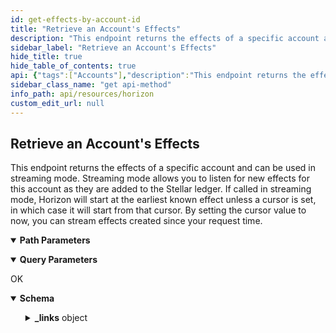 ```yaml
---
id: get-effects-by-account-id
title: "Retrieve an Account's Effects"
description: "This endpoint returns the effects of a specific account and can be used in streaming mode. Streaming mode allows you to listen for new effects for this account as they are added to the Stellar ledger. If called in streaming mode, Horizon will start at the earliest known effect unless a cursor is set, in which case it will start from that cursor. By setting the cursor value to now, you can stream effects created since your request time."
sidebar_label: "Retrieve an Account's Effects"
hide_title: true
hide_table_of_contents: true
api: {"tags":["Accounts"],"description":"This endpoint returns the effects of a specific account and can be used in streaming mode. Streaming mode allows you to listen for new effects for this account as they are added to the Stellar ledger. If called in streaming mode, Horizon will start at the earliest known effect unless a cursor is set, in which case it will start from that cursor. By setting the cursor value to now, you can stream effects created since your request time.","operationId":"GetEffectsByAccountId","parameters":[{"name":"account_id","in":"path","required":true,"description":"This account’s public key encoded in a base32 string representation.","schema":{"type":"string","example":"GDMQQNJM4UL7QIA66P7R2PZHMQINWZBM77BEBMHLFXD5JEUAHGJ7R4JZ"}},{"name":"cursor","in":"query","required":false,"description":"A number that points to a specific location in a collection of responses and is pulled from the paging_token value of a record.","schema":{"type":"integer","example":6606617478959105}},{"name":"order","in":"query","required":false,"description":"A designation of the order in which records should appear. Options include asc (ascending) or desc (descending). If this argument isn’t set, it defaults to asc.","schema":{"type":"string","enum":["asc","desc"]}},{"name":"limit","in":"query","required":false,"description":"The maximum number of records returned. The limit can range from 1 to 200 - an upper limit that is hardcoded in Horizon for performance reasons. If this argument isn’t designated, it defaults to 10.","schema":{"type":"integer","example":10}}],"x-supports-streaming":true,"responses":{"200":{"description":"OK","content":{"application/json":{"schema":{"allOf":[{"type":"object","properties":{"_links":{"type":"object","properties":{"self":{"type":"object","properties":{"href":{"type":"string","format":"link"},"templated":{"type":"boolean"}},"required":["href"]},"next":{"type":"object","properties":{"href":{"type":"string","format":"link"},"templated":{"type":"boolean"}},"required":["href"]},"prev":{"type":"object","properties":{"href":{"type":"string","format":"link"},"templated":{"type":"boolean"}},"required":["href"]}}}}},{"oneOf":[{"type":"object","properties":{"_links":{"type":"object","properties":{"self":{"type":"object","properties":{"href":{"type":"string","format":"link"},"templated":{"type":"boolean"}},"required":["href"]},"transaction":{"type":"object","properties":{"href":{"type":"string","format":"link"},"templated":{"type":"boolean"}},"required":["href"]},"effects":{"type":"object","properties":{"href":{"type":"string","format":"link"},"templated":{"type":"boolean"}},"required":["href"]},"succeeds":{"type":"object","properties":{"href":{"type":"string","format":"link"},"templated":{"type":"boolean"}},"required":["href"]},"precedes":{"type":"object","properties":{"href":{"type":"string","format":"link"},"templated":{"type":"boolean"}},"required":["href"]}},"required":["self","transaction","effects","succeeds","precedes"]},"id":{"type":"string"},"paging_token":{"type":"string"},"transaction_successful":{"type":"boolean"},"source_account":{"type":"string","pattern":"G[A-Z0-9]{55}"},"type":{"type":"string","example":"create_account"},"type_i":{"type":"number","example":0},"created_at":{"type":"string"},"transaction_hash":{"type":"string"},"starting_balance":{"type":"string"},"funder":{"type":"string","pattern":"G[A-Z0-9]{55}"},"account":{"type":"string","pattern":"G[A-Z0-9]{55}"}},"required":["id","paging_token","transaction_successful","source_account","type","type_i","created_at","transaction_hash","starting_balance","funder","account"]},{"type":"object","properties":{"_embedded":{"type":"object","properties":{"records":{"type":"array","items":{"type":"object","properties":{"_links":{"type":"object","properties":{"self":{"type":"object","properties":{"href":{"type":"string","format":"link"},"templated":{"type":"boolean"}},"required":["href"]},"transaction":{"type":"object","properties":{"href":{"type":"string","format":"link"},"templated":{"type":"boolean"}},"required":["href"]},"effects":{"type":"object","properties":{"href":{"type":"string","format":"link"},"templated":{"type":"boolean"}},"required":["href"]},"succeeds":{"type":"object","properties":{"href":{"type":"string","format":"link"},"templated":{"type":"boolean"}},"required":["href"]},"precedes":{"type":"object","properties":{"href":{"type":"string","format":"link"},"templated":{"type":"boolean"}},"required":["href"]}},"required":["self","transaction","effects","succeeds","precedes"]},"id":{"type":"string"},"paging_token":{"type":"string"},"transaction_successful":{"type":"boolean"},"source_account":{"type":"string","pattern":"G[A-Z0-9]{55}"},"type":{"type":"string","example":"payment"},"type_i":{"type":"string"},"created_at":{"type":"string"},"transaction_hash":{"type":"string"},"asset_type":{"type":"string"},"asset_code":{"enum":["native","credit_alphanum4","credit_alphanum12"]},"asset_issuer":{"type":"string","pattern":"G[A-Z0-9]{55}"},"from":{"type":"string","pattern":"G[A-Z0-9]{55}"},"to":{"type":"string","pattern":"G[A-Z0-9]{55}"},"amount":{"type":"string"}},"required":["id","paging_token","transaction_successful","source_account","type","type_i","created_at","transaction_hash","asset_type","from","to","amount"]}}}}}},{"type":"object","properties":{"_links":{"type":"object","properties":{"self":{"type":"object","properties":{"href":{"type":"string","format":"link"},"templated":{"type":"boolean"}},"required":["href"]},"transaction":{"type":"object","properties":{"href":{"type":"string","format":"link"},"templated":{"type":"boolean"}},"required":["href"]},"effects":{"type":"object","properties":{"href":{"type":"string","format":"link"},"templated":{"type":"boolean"}},"required":["href"]},"succeeds":{"type":"object","properties":{"href":{"type":"string","format":"link"},"templated":{"type":"boolean"}},"required":["href"]},"precedes":{"type":"object","properties":{"href":{"type":"string","format":"link"},"templated":{"type":"boolean"}},"required":["href"]}},"required":["self","transaction","effects","succeeds","precedes"]},"id":{"type":"string"},"paging_token":{"type":"string"},"transaction_successful":{"type":"boolean"},"source_account":{"type":"string","pattern":"G[A-Z0-9]{55}"},"type":{"type":"string","example":"path_payment_strict_receive"},"type_i":{"type":"number","example":2},"created_at":{"type":"string"},"transaction_hash":{"type":"string"},"asset_type":{"type":"string","enum":["native","credit_alphanum4","credit_alphanum12"]},"asset_code":{"type":"string"},"asset_issuer":{"type":"string","pattern":"G[A-Z0-9]{55}"},"from":{"type":"string","pattern":"G[A-Z0-9]{55}"},"to":{"type":"string","pattern":"G[A-Z0-9]{55}"},"amount":{"type":"string"},"path":{"type":"array","items":{"type":"object","properties":{"asset_type":{"type":"string","enum":["native","credit_alphanum4","credit_alphanum12"]},"asset_code":{"type":"string"},"asset_issuer":{"type":"string","pattern":"G[A-Z0-9]{55}"}}}},"source_amount":{"type":"string"},"destination_min":{"type":"string"},"source_asset_type":{"type":"string"},"source_asset_code":{"type":"string"},"source_asset_issuer":{"type":"string","pattern":"G[A-Z0-9]{55}"}},"required":["id","paging_token","transaction_successful","source_account","type","type_i","created_at","transaction_hash","from","to","amount","path","source_amount","destination_min"]},{"type":"object","properties":{"_links":{"type":"object","properties":{"self":{"type":"object","properties":{"href":{"type":"string","format":"link"},"templated":{"type":"boolean"}},"required":["href"]},"transaction":{"type":"object","properties":{"href":{"type":"string","format":"link"},"templated":{"type":"boolean"}},"required":["href"]},"effects":{"type":"object","properties":{"href":{"type":"string","format":"link"},"templated":{"type":"boolean"}},"required":["href"]},"succeeds":{"type":"object","properties":{"href":{"type":"string","format":"link"},"templated":{"type":"boolean"}},"required":["href"]},"precedes":{"type":"object","properties":{"href":{"type":"string","format":"link"},"templated":{"type":"boolean"}},"required":["href"]}},"required":["self","transaction","effects","succeeds","precedes"]},"id":{"type":"string"},"paging_token":{"type":"string"},"transaction_successful":{"type":"boolean"},"source_account":{"type":"string","pattern":"G[A-Z0-9]{55}"},"type":{"type":"string","example":"path_payment_strict_send"},"type_i":{"type":"number","example":13},"created_at":{"type":"string"},"transaction_hash":{"type":"string"},"asset_type":{"type":"string","enum":["native","credit_alphanum4","credit_alphanum12"]},"asset_code":{"type":"string"},"asset_issuer":{"type":"string","pattern":"G[A-Z0-9]{55}"},"from":{"type":"string","pattern":"G[A-Z0-9]{55}"},"to":{"type":"string","pattern":"G[A-Z0-9]{55}"},"amount":{"type":"string"},"path":{"type":"array","items":{"type":"object","properties":{"asset_type":{"type":"string","enum":["native","credit_alphanum4","credit_alphanum12"]},"asset_code":{"type":"string"},"asset_issuer":{"type":"string","pattern":"G[A-Z0-9]{55}"}}}},"source_amount":{"type":"string"},"source_max":{"type":"string"},"source_asset_type":{"type":"string"},"source_asset_code":{"type":"string"},"source_asset_issuer":{"type":"string","pattern":"G[A-Z0-9]{55}"}},"required":["id","paging_token","transaction_successful","source_account","type","type_i","created_at","transaction_hash","from","to","amount","path","source_amount","source_asset_type"]},{"type":"object","properties":{"_links":{"type":"object","properties":{"self":{"type":"object","properties":{"href":{"type":"string","format":"link"},"templated":{"type":"boolean"}},"required":["href"]},"transaction":{"type":"object","properties":{"href":{"type":"string","format":"link"},"templated":{"type":"boolean"}},"required":["href"]},"effects":{"type":"object","properties":{"href":{"type":"string","format":"link"},"templated":{"type":"boolean"}},"required":["href"]},"succeeds":{"type":"object","properties":{"href":{"type":"string","format":"link"},"templated":{"type":"boolean"}},"required":["href"]},"precedes":{"type":"object","properties":{"href":{"type":"string","format":"link"},"templated":{"type":"boolean"}},"required":["href"]}},"required":["self","transaction","effects","succeeds","precedes"]},"id":{"type":"string"},"paging_token":{"type":"string"},"transaction_successful":{"type":"boolean"},"source_account":{"type":"string","pattern":"G[A-Z0-9]{55}"},"type":{"type":"string","example":"account_merge"},"type_i":{"type":"number","example":8},"created_at":{"type":"string"},"transaction_hash":{"type":"string"},"account":{"type":"string","pattern":"G[A-Z0-9]{55}"},"into":{"type":"string","pattern":"G[A-Z0-9]{55}"}},"required":["id","paging_token","transaction_successful","source_account","type","type_i","created_at","transaction_hash","account","into"]}]}]},"examples":{"RetrieveAnAccountsEffects":{"value":{"_links":{"self":{"href":"https://horizon.stellar.org/accounts/GCNL55IJTH2HX26HLNIGYD2JIQLTBAQL3SVPNZA6PXK7NAVHU423WOTE/effects?cursor=&limit=10&order=asc"},"next":{"href":"https://horizon.stellar.org/accounts/GCNL55IJTH2HX26HLNIGYD2JIQLTBAQL3SVPNZA6PXK7NAVHU423WOTE/effects?cursor=147350483860869151-1&limit=10&order=asc"},"prev":{"href":"https://horizon.stellar.org/accounts/GCNL55IJTH2HX26HLNIGYD2JIQLTBAQL3SVPNZA6PXK7NAVHU423WOTE/effects?cursor=110694007436259329-1&limit=10&order=desc"}},"_embedded":{"records":[{"_links":{"operation":{"href":"https://horizon.stellar.org/operations/110694007436259329"},"succeeds":{"href":"https://horizon.stellar.org/effects?order=desc&cursor=110694007436259329-1"},"precedes":{"href":"https://horizon.stellar.org/effects?order=asc&cursor=110694007436259329-1"}},"id":"0110694007436259329-0000000001","paging_token":"110694007436259329-1","account":"GCNL55IJTH2HX26HLNIGYD2JIQLTBAQL3SVPNZA6PXK7NAVHU423WOTE","type":"account_created","type_i":0,"created_at":"2019-09-11T13:16:44Z","starting_balance":"1.0000000"},{"_links":{"operation":{"href":"https://horizon.stellar.org/operations/110694007436259329"},"succeeds":{"href":"https://horizon.stellar.org/effects?order=desc&cursor=110694007436259329-3"},"precedes":{"href":"https://horizon.stellar.org/effects?order=asc&cursor=110694007436259329-3"}},"id":"0110694007436259329-0000000003","paging_token":"110694007436259329-3","account":"GCNL55IJTH2HX26HLNIGYD2JIQLTBAQL3SVPNZA6PXK7NAVHU423WOTE","type":"signer_created","type_i":10,"created_at":"2019-09-11T13:16:44Z","weight":1,"public_key":"GCNL55IJTH2HX26HLNIGYD2JIQLTBAQL3SVPNZA6PXK7NAVHU423WOTE","key":""},{"_links":{"operation":{"href":"https://horizon.stellar.org/operations/110694007436259330"},"succeeds":{"href":"https://horizon.stellar.org/effects?order=desc&cursor=110694007436259330-2"},"precedes":{"href":"https://horizon.stellar.org/effects?order=asc&cursor=110694007436259330-2"}},"id":"0110694007436259330-0000000002","paging_token":"110694007436259330-2","account":"GCNL55IJTH2HX26HLNIGYD2JIQLTBAQL3SVPNZA6PXK7NAVHU423WOTE","type":"account_credited","type_i":2,"created_at":"2019-09-11T13:16:44Z","asset_type":"native","amount":"355.2904739"},{"_links":{"operation":{"href":"https://horizon.stellar.org/operations/115354197276323841"},"succeeds":{"href":"https://horizon.stellar.org/effects?order=desc&cursor=115354197276323841-1"},"precedes":{"href":"https://horizon.stellar.org/effects?order=asc&cursor=115354197276323841-1"}},"id":"0115354197276323841-0000000001","paging_token":"115354197276323841-1","account":"GCNL55IJTH2HX26HLNIGYD2JIQLTBAQL3SVPNZA6PXK7NAVHU423WOTE","type":"account_credited","type_i":2,"created_at":"2019-11-18T19:59:40Z","asset_type":"native","amount":"688.4065454"},{"_links":{"operation":{"href":"https://horizon.stellar.org/operations/117356420835532801"},"succeeds":{"href":"https://horizon.stellar.org/effects?order=desc&cursor=117356420835532801-1"},"precedes":{"href":"https://horizon.stellar.org/effects?order=asc&cursor=117356420835532801-1"}},"id":"0117356420835532801-0000000001","paging_token":"117356420835532801-1","account":"GCNL55IJTH2HX26HLNIGYD2JIQLTBAQL3SVPNZA6PXK7NAVHU423WOTE","type":"account_credited","type_i":2,"created_at":"2019-12-18T08:23:35Z","asset_type":"native","amount":"355.3887598"},{"_links":{"operation":{"href":"https://horizon.stellar.org/operations/119399833130811393"},"succeeds":{"href":"https://horizon.stellar.org/effects?order=desc&cursor=119399833130811393-1"},"precedes":{"href":"https://horizon.stellar.org/effects?order=asc&cursor=119399833130811393-1"}},"id":"0119399833130811393-0000000001","paging_token":"119399833130811393-1","account":"GCNL55IJTH2HX26HLNIGYD2JIQLTBAQL3SVPNZA6PXK7NAVHU423WOTE","type":"trustline_created","type_i":20,"created_at":"2020-01-17T20:13:22Z","asset_type":"credit_alphanum4","asset_code":"USD","asset_issuer":"GDUKMGUGDZQK6YHYA5Z6AY2G4XDSZPSZ3SW5UN3ARVMO6QSRDWP5YLEX","limit":"922337203685.4775000"},{"_links":{"operation":{"href":"https://horizon.stellar.org/operations/119399833130811394"},"succeeds":{"href":"https://horizon.stellar.org/effects?order=desc&cursor=119399833130811394-1"},"precedes":{"href":"https://horizon.stellar.org/effects?order=asc&cursor=119399833130811394-1"}},"id":"0119399833130811394-0000000001","paging_token":"119399833130811394-1","account":"GCNL55IJTH2HX26HLNIGYD2JIQLTBAQL3SVPNZA6PXK7NAVHU423WOTE","type":"trade","type_i":33,"created_at":"2020-01-17T20:13:22Z","seller":"GCM4PT6XDZBWOOENDS6FOU22GJQLJPV2GC7VRVII4TFGZBA3ZXNM55SV","offer_id":"147625249","sold_amount":"539.0320108","sold_asset_type":"native","bought_amount":"32.8490620","bought_asset_type":"credit_alphanum4","bought_asset_code":"USD","bought_asset_issuer":"GDUKMGUGDZQK6YHYA5Z6AY2G4XDSZPSZ3SW5UN3ARVMO6QSRDWP5YLEX"},{"_links":{"operation":{"href":"https://horizon.stellar.org/operations/119399833130811394"},"succeeds":{"href":"https://horizon.stellar.org/effects?order=desc&cursor=119399833130811394-3"},"precedes":{"href":"https://horizon.stellar.org/effects?order=asc&cursor=119399833130811394-3"}},"id":"0119399833130811394-0000000003","paging_token":"119399833130811394-3","account":"GCNL55IJTH2HX26HLNIGYD2JIQLTBAQL3SVPNZA6PXK7NAVHU423WOTE","type":"trade","type_i":33,"created_at":"2020-01-17T20:13:22Z","seller":"GBDVKE33GVVMBXX73OHIBRP6RAHKHHW2P4PQVV6UNOKQCOXU7GNUM4QI","offer_id":"147618811","sold_amount":"854.9537682","sold_asset_type":"native","bought_amount":"52.0920258","bought_asset_type":"credit_alphanum4","bought_asset_code":"USD","bought_asset_issuer":"GDUKMGUGDZQK6YHYA5Z6AY2G4XDSZPSZ3SW5UN3ARVMO6QSRDWP5YLEX"},{"_links":{"operation":{"href":"https://horizon.stellar.org/operations/119400713599217665"},"succeeds":{"href":"https://horizon.stellar.org/effects?order=desc&cursor=119400713599217665-2"},"precedes":{"href":"https://horizon.stellar.org/effects?order=asc&cursor=119400713599217665-2"}},"id":"0119400713599217665-0000000002","paging_token":"119400713599217665-2","account":"GCNL55IJTH2HX26HLNIGYD2JIQLTBAQL3SVPNZA6PXK7NAVHU423WOTE","type":"account_debited","type_i":3,"created_at":"2020-01-17T20:32:38Z","asset_type":"credit_alphanum4","asset_code":"USD","asset_issuer":"GDUKMGUGDZQK6YHYA5Z6AY2G4XDSZPSZ3SW5UN3ARVMO6QSRDWP5YLEX","amount":"84.9410878"},{"_links":{"operation":{"href":"https://horizon.stellar.org/operations/147350483860869151"},"succeeds":{"href":"https://horizon.stellar.org/effects?order=desc&cursor=147350483860869151-1"},"precedes":{"href":"https://horizon.stellar.org/effects?order=asc&cursor=147350483860869151-1"}},"id":"0147350483860869151-0000000001","paging_token":"147350483860869151-1","account":"GCNL55IJTH2HX26HLNIGYD2JIQLTBAQL3SVPNZA6PXK7NAVHU423WOTE","type":"account_credited","type_i":2,"created_at":"2021-03-06T19:27:33Z","asset_type":"native","amount":"0.0000001"}]}}}}}}}},"method":"get","path":"/accounts/{account_id}/effects","servers":[{"url":"https://horizon.stellar.org","description":"The main network"},{"url":"https://horizon-testnet.stellar.org","description":"The test network"}],"info":{"title":"Horizon","version":"0.0.1"},"postman":{"name":"Retrieve an Account's Effects","description":{"content":"This endpoint returns the effects of a specific account and can be used in streaming mode. Streaming mode allows you to listen for new effects for this account as they are added to the Stellar ledger. If called in streaming mode, Horizon will start at the earliest known effect unless a cursor is set, in which case it will start from that cursor. By setting the cursor value to now, you can stream effects created since your request time.","type":"text/plain"},"url":{"path":["accounts",":account_id","effects"],"host":["{{baseUrl}}"],"query":[{"disabled":false,"description":{"content":"A number that points to a specific location in a collection of responses and is pulled from the paging_token value of a record.","type":"text/plain"},"key":"cursor","value":""},{"disabled":false,"description":{"content":"A designation of the order in which records should appear. Options include asc (ascending) or desc (descending). If this argument isn’t set, it defaults to asc.","type":"text/plain"},"key":"order","value":""},{"disabled":false,"description":{"content":"The maximum number of records returned. The limit can range from 1 to 200 - an upper limit that is hardcoded in Horizon for performance reasons. If this argument isn’t designated, it defaults to 10.","type":"text/plain"},"key":"limit","value":""}],"variable":[{"disabled":false,"description":{"content":"(Required) This account’s public key encoded in a base32 string representation.","type":"text/plain"},"type":"any","value":"","key":"account_id"}]},"header":[{"key":"Accept","value":"application/json"}],"method":"GET"}}
sidebar_class_name: "get api-method"
info_path: api/resources/horizon
custom_edit_url: null
---
```



## Retrieve an Account's Effects



This endpoint returns the effects of a specific account and can be used in streaming mode. Streaming mode allows you to listen for new effects for this account as they are added to the Stellar ledger. If called in streaming mode, Horizon will start at the earliest known effect unless a cursor is set, in which case it will start from that cursor. By setting the cursor value to now, you can stream effects created since your request time.

<details style={{"marginBottom":"1rem"}} data-collapsed={false} open={true}><summary style={{}}><strong>Path Parameters</strong></summary><div><ul><ParamsItem className={"paramsItem"} param={{"name":"account_id","in":"path","required":true,"description":"This account’s public key encoded in a base32 string representation.","schema":{"type":"string","example":"GDMQQNJM4UL7QIA66P7R2PZHMQINWZBM77BEBMHLFXD5JEUAHGJ7R4JZ"}}}></ParamsItem></ul></div></details><details style={{"marginBottom":"1rem"}} data-collapsed={false} open={true}><summary style={{}}><strong>Query Parameters</strong></summary><div><ul><ParamsItem className={"paramsItem"} param={{"name":"cursor","in":"query","required":false,"description":"A number that points to a specific location in a collection of responses and is pulled from the paging_token value of a record.","schema":{"type":"integer","example":6606617478959105}}}></ParamsItem><ParamsItem className={"paramsItem"} param={{"name":"order","in":"query","required":false,"description":"A designation of the order in which records should appear. Options include asc (ascending) or desc (descending). If this argument isn’t set, it defaults to asc.","schema":{"type":"string","enum":["asc","desc"]}}}></ParamsItem><ParamsItem className={"paramsItem"} param={{"name":"limit","in":"query","required":false,"description":"The maximum number of records returned. The limit can range from 1 to 200 - an upper limit that is hardcoded in Horizon for performance reasons. If this argument isn’t designated, it defaults to 10.","schema":{"type":"integer","example":10}}}></ParamsItem></ul></div></details><div><ApiTabs><TabItem label={"200"} value={"200"}><div>

OK

</div><div><MimeTabs schemaType={"response"}><TabItem label={"application/json"} value={"application/json"}><SchemaTabs><TabItem label={"Schema"} value={"Schema"}><details style={{}} data-collapsed={false} open={true}><summary style={{"textAlign":"left"}}><strong>Schema</strong></summary><div style={{"textAlign":"left","marginLeft":"1rem"}}></div><ul style={{"marginLeft":"1rem"}}><SchemaItem collapsible={true} className={"schemaItem"}><details style={{}}><summary style={{}}><strong>_links</strong><span style={{"opacity":"0.6"}}> object</span></summary><div style={{"marginLeft":"1rem"}}><SchemaItem collapsible={true} className={"schemaItem"}><details style={{}}><summary style={{}}><strong>self</strong><span style={{"opacity":"0.6"}}> object</span></summary><div style={{"marginLeft":"1rem"}}><SchemaItem collapsible={false} name={"href"} required={false} schemaName={"link"} qualifierMessage={undefined} schema={{"type":"string","format":"link"}}></SchemaItem><SchemaItem collapsible={false} name={"templated"} required={false} schemaName={"boolean"} qualifierMessage={undefined} schema={{"type":"boolean"}}></SchemaItem></div></details></SchemaItem><SchemaItem collapsible={true} className={"schemaItem"}><details style={{}}><summary style={{}}><strong>next</strong><span style={{"opacity":"0.6"}}> object</span></summary><div style={{"marginLeft":"1rem"}}><SchemaItem collapsible={false} name={"href"} required={false} schemaName={"link"} qualifierMessage={undefined} schema={{"type":"string","format":"link"}}></SchemaItem><SchemaItem collapsible={false} name={"templated"} required={false} schemaName={"boolean"} qualifierMessage={undefined} schema={{"type":"boolean"}}></SchemaItem></div></details></SchemaItem><SchemaItem collapsible={true} className={"schemaItem"}><details style={{}}><summary style={{}}><strong>prev</strong><span style={{"opacity":"0.6"}}> object</span></summary><div style={{"marginLeft":"1rem"}}><SchemaItem collapsible={false} name={"href"} required={false} schemaName={"link"} qualifierMessage={undefined} schema={{"type":"string","format":"link"}}></SchemaItem><SchemaItem collapsible={false} name={"templated"} required={false} schemaName={"boolean"} qualifierMessage={undefined} schema={{"type":"boolean"}}></SchemaItem></div></details></SchemaItem></div></details></SchemaItem></ul></details></TabItem><TabItem label={"Example (from schema)"} value={"Example (from schema)"}><ResponseSamples responseExample={"{\n  \"_links\": {\n    \"self\": {\n      \"href\": \"string\",\n      \"templated\": true\n    },\n    \"next\": {\n      \"href\": \"string\",\n      \"templated\": true\n    },\n    \"prev\": {\n      \"href\": \"string\",\n      \"templated\": true\n    },\n    \"transaction\": {\n      \"href\": \"string\",\n      \"templated\": true\n    },\n    \"effects\": {\n      \"href\": \"string\",\n      \"templated\": true\n    },\n    \"succeeds\": {\n      \"href\": \"string\",\n      \"templated\": true\n    },\n    \"precedes\": {\n      \"href\": \"string\",\n      \"templated\": true\n    }\n  },\n  \"id\": \"string\",\n  \"paging_token\": \"string\",\n  \"transaction_successful\": true,\n  \"source_account\": \"string\",\n  \"type\": \"create_account\",\n  \"type_i\": 0,\n  \"created_at\": \"string\",\n  \"transaction_hash\": \"string\",\n  \"starting_balance\": \"string\",\n  \"funder\": \"string\",\n  \"account\": \"string\"\n}"} language={"json"}></ResponseSamples></TabItem><TabItem label={"RetrieveAnAccountsEffects"} value={"RetrieveAnAccountsEffects"}><ResponseSamples responseExample={"{\n  \"_links\": {\n    \"self\": {\n      \"href\": \"https://horizon.stellar.org/accounts/GCNL55IJTH2HX26HLNIGYD2JIQLTBAQL3SVPNZA6PXK7NAVHU423WOTE/effects?cursor=&limit=10&order=asc\"\n    },\n    \"next\": {\n      \"href\": \"https://horizon.stellar.org/accounts/GCNL55IJTH2HX26HLNIGYD2JIQLTBAQL3SVPNZA6PXK7NAVHU423WOTE/effects?cursor=147350483860869151-1&limit=10&order=asc\"\n    },\n    \"prev\": {\n      \"href\": \"https://horizon.stellar.org/accounts/GCNL55IJTH2HX26HLNIGYD2JIQLTBAQL3SVPNZA6PXK7NAVHU423WOTE/effects?cursor=110694007436259329-1&limit=10&order=desc\"\n    }\n  },\n  \"_embedded\": {\n    \"records\": [\n      {\n        \"_links\": {\n          \"operation\": {\n            \"href\": \"https://horizon.stellar.org/operations/110694007436259329\"\n          },\n          \"succeeds\": {\n            \"href\": \"https://horizon.stellar.org/effects?order=desc&cursor=110694007436259329-1\"\n          },\n          \"precedes\": {\n            \"href\": \"https://horizon.stellar.org/effects?order=asc&cursor=110694007436259329-1\"\n          }\n        },\n        \"id\": \"0110694007436259329-0000000001\",\n        \"paging_token\": \"110694007436259329-1\",\n        \"account\": \"GCNL55IJTH2HX26HLNIGYD2JIQLTBAQL3SVPNZA6PXK7NAVHU423WOTE\",\n        \"type\": \"account_created\",\n        \"type_i\": 0,\n        \"created_at\": \"2019-09-11T13:16:44Z\",\n        \"starting_balance\": \"1.0000000\"\n      },\n      {\n        \"_links\": {\n          \"operation\": {\n            \"href\": \"https://horizon.stellar.org/operations/110694007436259329\"\n          },\n          \"succeeds\": {\n            \"href\": \"https://horizon.stellar.org/effects?order=desc&cursor=110694007436259329-3\"\n          },\n          \"precedes\": {\n            \"href\": \"https://horizon.stellar.org/effects?order=asc&cursor=110694007436259329-3\"\n          }\n        },\n        \"id\": \"0110694007436259329-0000000003\",\n        \"paging_token\": \"110694007436259329-3\",\n        \"account\": \"GCNL55IJTH2HX26HLNIGYD2JIQLTBAQL3SVPNZA6PXK7NAVHU423WOTE\",\n        \"type\": \"signer_created\",\n        \"type_i\": 10,\n        \"created_at\": \"2019-09-11T13:16:44Z\",\n        \"weight\": 1,\n        \"public_key\": \"GCNL55IJTH2HX26HLNIGYD2JIQLTBAQL3SVPNZA6PXK7NAVHU423WOTE\",\n        \"key\": \"\"\n      },\n      {\n        \"_links\": {\n          \"operation\": {\n            \"href\": \"https://horizon.stellar.org/operations/110694007436259330\"\n          },\n          \"succeeds\": {\n            \"href\": \"https://horizon.stellar.org/effects?order=desc&cursor=110694007436259330-2\"\n          },\n          \"precedes\": {\n            \"href\": \"https://horizon.stellar.org/effects?order=asc&cursor=110694007436259330-2\"\n          }\n        },\n        \"id\": \"0110694007436259330-0000000002\",\n        \"paging_token\": \"110694007436259330-2\",\n        \"account\": \"GCNL55IJTH2HX26HLNIGYD2JIQLTBAQL3SVPNZA6PXK7NAVHU423WOTE\",\n        \"type\": \"account_credited\",\n        \"type_i\": 2,\n        \"created_at\": \"2019-09-11T13:16:44Z\",\n        \"asset_type\": \"native\",\n        \"amount\": \"355.2904739\"\n      },\n      {\n        \"_links\": {\n          \"operation\": {\n            \"href\": \"https://horizon.stellar.org/operations/115354197276323841\"\n          },\n          \"succeeds\": {\n            \"href\": \"https://horizon.stellar.org/effects?order=desc&cursor=115354197276323841-1\"\n          },\n          \"precedes\": {\n            \"href\": \"https://horizon.stellar.org/effects?order=asc&cursor=115354197276323841-1\"\n          }\n        },\n        \"id\": \"0115354197276323841-0000000001\",\n        \"paging_token\": \"115354197276323841-1\",\n        \"account\": \"GCNL55IJTH2HX26HLNIGYD2JIQLTBAQL3SVPNZA6PXK7NAVHU423WOTE\",\n        \"type\": \"account_credited\",\n        \"type_i\": 2,\n        \"created_at\": \"2019-11-18T19:59:40Z\",\n        \"asset_type\": \"native\",\n        \"amount\": \"688.4065454\"\n      },\n      {\n        \"_links\": {\n          \"operation\": {\n            \"href\": \"https://horizon.stellar.org/operations/117356420835532801\"\n          },\n          \"succeeds\": {\n            \"href\": \"https://horizon.stellar.org/effects?order=desc&cursor=117356420835532801-1\"\n          },\n          \"precedes\": {\n            \"href\": \"https://horizon.stellar.org/effects?order=asc&cursor=117356420835532801-1\"\n          }\n        },\n        \"id\": \"0117356420835532801-0000000001\",\n        \"paging_token\": \"117356420835532801-1\",\n        \"account\": \"GCNL55IJTH2HX26HLNIGYD2JIQLTBAQL3SVPNZA6PXK7NAVHU423WOTE\",\n        \"type\": \"account_credited\",\n        \"type_i\": 2,\n        \"created_at\": \"2019-12-18T08:23:35Z\",\n        \"asset_type\": \"native\",\n        \"amount\": \"355.3887598\"\n      },\n      {\n        \"_links\": {\n          \"operation\": {\n            \"href\": \"https://horizon.stellar.org/operations/119399833130811393\"\n          },\n          \"succeeds\": {\n            \"href\": \"https://horizon.stellar.org/effects?order=desc&cursor=119399833130811393-1\"\n          },\n          \"precedes\": {\n            \"href\": \"https://horizon.stellar.org/effects?order=asc&cursor=119399833130811393-1\"\n          }\n        },\n        \"id\": \"0119399833130811393-0000000001\",\n        \"paging_token\": \"119399833130811393-1\",\n        \"account\": \"GCNL55IJTH2HX26HLNIGYD2JIQLTBAQL3SVPNZA6PXK7NAVHU423WOTE\",\n        \"type\": \"trustline_created\",\n        \"type_i\": 20,\n        \"created_at\": \"2020-01-17T20:13:22Z\",\n        \"asset_type\": \"credit_alphanum4\",\n        \"asset_code\": \"USD\",\n        \"asset_issuer\": \"GDUKMGUGDZQK6YHYA5Z6AY2G4XDSZPSZ3SW5UN3ARVMO6QSRDWP5YLEX\",\n        \"limit\": \"922337203685.4775000\"\n      },\n      {\n        \"_links\": {\n          \"operation\": {\n            \"href\": \"https://horizon.stellar.org/operations/119399833130811394\"\n          },\n          \"succeeds\": {\n            \"href\": \"https://horizon.stellar.org/effects?order=desc&cursor=119399833130811394-1\"\n          },\n          \"precedes\": {\n            \"href\": \"https://horizon.stellar.org/effects?order=asc&cursor=119399833130811394-1\"\n          }\n        },\n        \"id\": \"0119399833130811394-0000000001\",\n        \"paging_token\": \"119399833130811394-1\",\n        \"account\": \"GCNL55IJTH2HX26HLNIGYD2JIQLTBAQL3SVPNZA6PXK7NAVHU423WOTE\",\n        \"type\": \"trade\",\n        \"type_i\": 33,\n        \"created_at\": \"2020-01-17T20:13:22Z\",\n        \"seller\": \"GCM4PT6XDZBWOOENDS6FOU22GJQLJPV2GC7VRVII4TFGZBA3ZXNM55SV\",\n        \"offer_id\": \"147625249\",\n        \"sold_amount\": \"539.0320108\",\n        \"sold_asset_type\": \"native\",\n        \"bought_amount\": \"32.8490620\",\n        \"bought_asset_type\": \"credit_alphanum4\",\n        \"bought_asset_code\": \"USD\",\n        \"bought_asset_issuer\": \"GDUKMGUGDZQK6YHYA5Z6AY2G4XDSZPSZ3SW5UN3ARVMO6QSRDWP5YLEX\"\n      },\n      {\n        \"_links\": {\n          \"operation\": {\n            \"href\": \"https://horizon.stellar.org/operations/119399833130811394\"\n          },\n          \"succeeds\": {\n            \"href\": \"https://horizon.stellar.org/effects?order=desc&cursor=119399833130811394-3\"\n          },\n          \"precedes\": {\n            \"href\": \"https://horizon.stellar.org/effects?order=asc&cursor=119399833130811394-3\"\n          }\n        },\n        \"id\": \"0119399833130811394-0000000003\",\n        \"paging_token\": \"119399833130811394-3\",\n        \"account\": \"GCNL55IJTH2HX26HLNIGYD2JIQLTBAQL3SVPNZA6PXK7NAVHU423WOTE\",\n        \"type\": \"trade\",\n        \"type_i\": 33,\n        \"created_at\": \"2020-01-17T20:13:22Z\",\n        \"seller\": \"GBDVKE33GVVMBXX73OHIBRP6RAHKHHW2P4PQVV6UNOKQCOXU7GNUM4QI\",\n        \"offer_id\": \"147618811\",\n        \"sold_amount\": \"854.9537682\",\n        \"sold_asset_type\": \"native\",\n        \"bought_amount\": \"52.0920258\",\n        \"bought_asset_type\": \"credit_alphanum4\",\n        \"bought_asset_code\": \"USD\",\n        \"bought_asset_issuer\": \"GDUKMGUGDZQK6YHYA5Z6AY2G4XDSZPSZ3SW5UN3ARVMO6QSRDWP5YLEX\"\n      },\n      {\n        \"_links\": {\n          \"operation\": {\n            \"href\": \"https://horizon.stellar.org/operations/119400713599217665\"\n          },\n          \"succeeds\": {\n            \"href\": \"https://horizon.stellar.org/effects?order=desc&cursor=119400713599217665-2\"\n          },\n          \"precedes\": {\n            \"href\": \"https://horizon.stellar.org/effects?order=asc&cursor=119400713599217665-2\"\n          }\n        },\n        \"id\": \"0119400713599217665-0000000002\",\n        \"paging_token\": \"119400713599217665-2\",\n        \"account\": \"GCNL55IJTH2HX26HLNIGYD2JIQLTBAQL3SVPNZA6PXK7NAVHU423WOTE\",\n        \"type\": \"account_debited\",\n        \"type_i\": 3,\n        \"created_at\": \"2020-01-17T20:32:38Z\",\n        \"asset_type\": \"credit_alphanum4\",\n        \"asset_code\": \"USD\",\n        \"asset_issuer\": \"GDUKMGUGDZQK6YHYA5Z6AY2G4XDSZPSZ3SW5UN3ARVMO6QSRDWP5YLEX\",\n        \"amount\": \"84.9410878\"\n      },\n      {\n        \"_links\": {\n          \"operation\": {\n            \"href\": \"https://horizon.stellar.org/operations/147350483860869151\"\n          },\n          \"succeeds\": {\n            \"href\": \"https://horizon.stellar.org/effects?order=desc&cursor=147350483860869151-1\"\n          },\n          \"precedes\": {\n            \"href\": \"https://horizon.stellar.org/effects?order=asc&cursor=147350483860869151-1\"\n          }\n        },\n        \"id\": \"0147350483860869151-0000000001\",\n        \"paging_token\": \"147350483860869151-1\",\n        \"account\": \"GCNL55IJTH2HX26HLNIGYD2JIQLTBAQL3SVPNZA6PXK7NAVHU423WOTE\",\n        \"type\": \"account_credited\",\n        \"type_i\": 2,\n        \"created_at\": \"2021-03-06T19:27:33Z\",\n        \"asset_type\": \"native\",\n        \"amount\": \"0.0000001\"\n      }\n    ]\n  }\n}"} language={"json"}></ResponseSamples></TabItem></SchemaTabs></TabItem></MimeTabs></div></TabItem></ApiTabs></div>
      